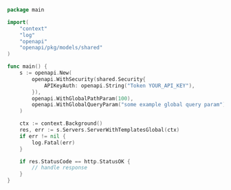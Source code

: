 ```go showLineNumbers copy filename="Server With Templates Global usage example"
package main

import(
	"context"
	"log"
	"openapi"
	"openapi/pkg/models/shared"
)

func main() {
    s := openapi.New(
        openapi.WithSecurity(shared.Security{
            APIKeyAuth: openapi.String("Token YOUR_API_KEY"),
        }),
        openapi.WithGlobalPathParam(100),
        openapi.WithGlobalQueryParam("some example global query param"),
    )

    ctx := context.Background()
    res, err := s.Servers.ServerWithTemplatesGlobal(ctx)
    if err != nil {
        log.Fatal(err)
    }

    if res.StatusCode == http.StatusOK {
        // handle response
    }
}
```
